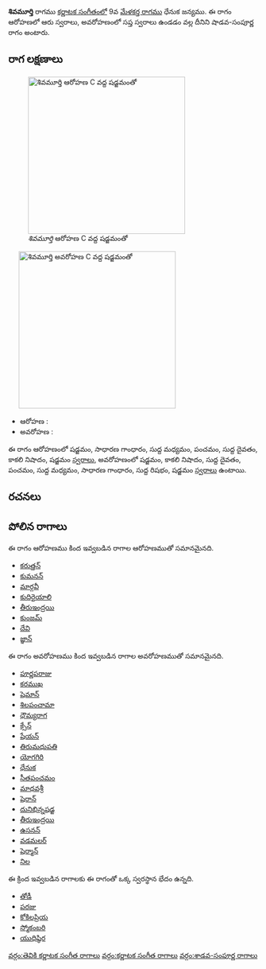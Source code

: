 {{Infobox ragam
	| name          	= శివమూర్తి
	| synonym	    	= 
	| mela          	= 
	| chakra        	= 
	| janaka        	= 
	| type          	= శాడవ-సంపూర్ణ
	| arohanam      	= {{svaraC|S|G2|M1|P|D1|N3|S'}} 
	| avarohanam    	= {{svaraC|S'|N3|D1|P|M1|G2|R1|S}}
	| jeeva         	=
	| chhaya        	=
	| nyasa         	=
	| vishesha      	= 
	| equivalent  		= 
}}
{{కర్ణాటక సంగీత రాగాలు}}
'''శివమూర్తి''' రాగము [[కర్ణాటక సంగీతం]]లో 9వ [[మేళకర్త రాగము]] ధేనుక జన్యము.  ఈ రాగం ఆరోహణలో ఆరు స్వరాలు, అవరోహణంలో సప్త స్వరాలు ఉండడం వల్ల దీనిని షాడవ-సంపూర్ణ రాగం అంటారు.


==రాగ లక్షణాలు==
[[Image:shivamurti_ar_kb2wiki.png|thumb|right|316px|''శివమూర్తి'' ఆరోహణ C వద్ద షడ్జమంతో]]
	[[Image:shivamurti_av_kb2wiki.png|thumb|right|316px|''శివమూర్తి'' అవరోహణ C వద్ద షడ్జమంతో]]

* ఆరోహణ : {{svaraC|S|G2|M1|P|D1|N3|S'}} 
* అవరోహణ : {{svaraC|S'|N3|D1|P|M1|G2|R1|S}}

ఈ రాగం ఆరోహణంలో షడ్జమం, సాధారణ  గాంధారం, సుద్ద మధ్యమం, పంచమం, సుద్ద దైవతం, కాకలి  నిషాదం, షడ్జమం [[స్వరాలు]], అవరోహణంలో షడ్జమం, కాకలి  నిషాదం, సుద్ద దైవతం, పంచమం, సుద్ద మధ్యమం, సాధారణ  గాంధారం, సుద్ద  రిషభం, షడ్జమం [[స్వరాలు]] ఉంటాయి.

==రచనలు==



==పోలిన రాగాలు==
ఈ రాగం ఆరోహణము కింద ఇవ్వబడిన రాగాల ఆరోహణముతో సమానమైనది.
* [[కరుత్తన్]]
* [[కుమనన్]]
* [[మార్గవీ]]
* [[కుదిరైయాలి]]
* [[తీరుఇంద్రయి]]
* [[ కుంజమ్]]
* [[దేవి]]
* [[జ్ఞాన్]]

ఈ రాగం అవరోహణము కింద ఇవ్వబడిన రాగాల అవరోహణముతో సమానమైనది.
* [[పూర్ణపరాజు]]
* [[కరముఖ]]
* [[షెమాన్]]
* [[శిలపంచామా]]
* [[ధౌమ్యరాగ]]
* [[క్సేన్]]
* [[షేయన్]]
* [[తిరుమధుపతి]]
* [[యోగగిరి]]
* [[ధేనుక]]
* [[ సీతపంచమం]]
* [[మాధవశ్రీ]]
* [[షెరాన్]]
* [[దునిభిన్నషడ్జ]]
* [[తీరుఇంద్రయి]]
* [[ఉసనన్]]
* [[వడమలర్]]
* [[షెర్మాన్]]
* [[ నిల]]

ఈ క్రింద ఇవ్వబడిన రాగాలకు ఈ రాగంతో ఒక్క స్వరస్థాన భేదం ఉన్నది.
* [[తోడీ]]
* [[పరజు]]
* [[కోకిలప్రియ]]
* [[స్మోకంబరి]]
* [[యుధిష్ఠిర]]



[[వర్గం:తెవికి కర్ణాటక సంగీత రాగాలు]]
[[వర్గం:కర్ణాటక సంగీత రాగాలు]]
[[వర్గం:శాడవ-సంపూర్ణ రాగాలు]]